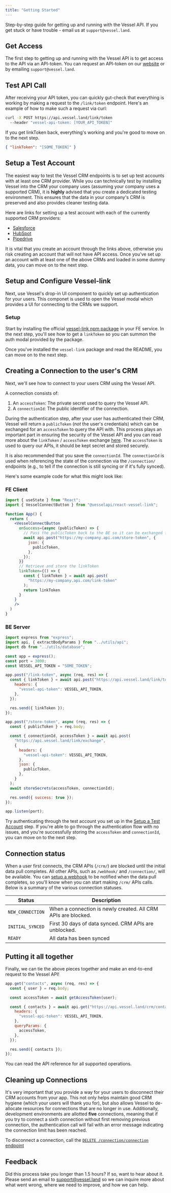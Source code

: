 ```yaml
---
title: "Getting Started"
---
```


Step-by-step guide for getting up and running with the Vessel API. If you get stuck or have trouble - email us at `support@vessel.land`.

## Get Access

The first step to getting up and running with the Vessel API is to get access to the API via an API-token. You can request an API-token on our [website](https://www.vessel.land/) or by emailing `support@vessel.land`.

## Test API Call

After receiving your API token, you can quickly gut-check that everything is working by making a request to the `/link/token` endpoint. Here's an example of how to make such a request via curl:

```bash Terminal
curl -X POST https://api.vessel.land/link/token
  --header "vessel-api-token: [YOUR_API_TOKEN]"
```

If you get linkToken back, everything's working and you're good to move on to the next step.

```json
{ "linkToken": "[SOME_TOKEN]" }
```

## Setup a Test Account

The easiest way to test the Vessel CRM endpoints is to set up test accounts with at least one CRM provider. While you can technically test by installing Vessel into the CRM your company uses (assuming your company uses a supported CRM), it is **highly** advised that you create a dedicated testing environment. This ensures that the data in your company's CRM is preserved and also provides cleaner testing data.

Here are links for setting up a test account with each of the currently supported CRM providers:

- [Salesforce](https://developer.salesforce.com/signup)
- [HubSpot](https://app.hubspot.com/signup-hubspot/developers?uuid=2b9d74df-b5e4-435c-9a92-4ba56485e827&step=landing_page)
- [Pipedrive](https://developers.pipedrive.com/start-here)

It is vital that you create an account through the links above, otherwise you risk creating an account that will not have API access. Once you've set up an account with at least one of the above CRMs and loaded in some dummy data, you can move on to the next step.

## Setup and Configure Vessel-link

Next, use Vessel's drop-in UI component to quickly set up authentication for your users. This componet is used to open the Vessel modal which provides a UI for connecting to the CRMs we support.

### Setup

Start by installing the official [vessel-link npm package](https://www.npmjs.com/package/@vesselapi/react-vessel-link) in your FE service. In the next step, you'll see how to get a `linkToken` so you can summon the auth modal provided by the package.

Once you've installed the `vessel-link` package and read the README, you can move on to the next step.

## Creating a Connection to the user's CRM

Next, we'll see how to connect to your users CRM using the Vessel API.

A connection consists of:

1. An `accessToken`: The private secret used to query the Vessel API.
2. A `connectionId`: The public identifier of the connection.

During the authentication step, after your user has authenticated their CRM, Vessel will return a `publicToken` (_not_ the user's credentials) which can be exchanged for an `accessToken` to query the API with. This process plays an important part in ensuring the security of the Vessel API and you can read more about the `linkToken` / `accessToken` exchange [here](/authentication-and-security). The `accessToken` is used to query our APIs, it should be kept secret and stored securely.

It is also recommended that you save the `connectionId`. The `connectionId` is used when referencing the state of the connection via the `/connection/` endpoints (e.g., to tell if the connection is still syncing or if it's fully synced).

Here's some example code for what this might look like:

### FE Client

```jsx Frontend
import { useState } from "React";
import { VesselConnectButton } from "@vesselapi/react-vessel-link";

function App() {
  return (
    <VesselConnectButton
      onSuccess={async (publicToken) => {
        // Pass the publicToken back to the BE so it can be exchanged for an accessToken
        await api.post("https://my-company.api.com/store-token", {
          json: {
            publicToken,
          },
        });
      }}
      // Retrieve and store the linkToken
      linkToken={() => {
        const { linkToken } = await api.post(
          "https://my-company.api.com/link-token"
        );
        return linkToken
      }
    }
    />
  )
}
```

### BE Server

```js NodeJS
import express from "express";
import api, { extractBodyParams } from "../utils/api";
import db from "../utils/database";

const app = express();
const port = 3000;
const VESSEL_API_TOKEN = "SOME_TOKEN";

app.post("/link-token", async (req, res) => {
  const { linkToken } = await api.post("https://api.vessel.land/link/token", {
    headers: {
      "vessel-api-token": VESSEL_API_TOKEN,
    },
  });

  res.send({ linkToken });
});

app.post("/store-token", async (req, res) => {
  const { publicToken } = req.body;

  const { connectionId, accessToken } = await api.post(
    "https://api.vessel.land/link/exchange",
    {
      headers: {
        "vessel-api-token": VESSEL_API_TOKEN,
      },
      json: {
        publicToken,
      },
    }
  );
  await storeSecrets(accessToken, connectionId);

  res.send({ success: true });
});

app.listen(port);
```

Try authenticating through the test account you set up in the [Setup a Test Account](#setup-a-test-account) step. If you're able to go through the authentication flow with no issues, and you're successfully storing the `accessToken` and `connectionId`, you can move on to the next step.

## Connection status

When a user first connects, the CRM APIs (`/crm/`) are blocked until the initial data pull completes. All other APIs, such as `/webhook/` and `/connection/`, will be available. You can [setup a webhook](/webhooks) to be notified when the data pull completes, so you'll know when you can start making `/crm/` APIs calls. Below is a summary of the various connection statuses.

| Status           | Description                                                   |
| ---------------- | ------------------------------------------------------------- |
| `NEW_CONNECTION` | When a connection is newly created. All CRM APIs are blocked. |
| `INITIAL_SYNCED` | First 30 days of data synced. CRM APIs are unblocked.         |
| `READY`          | All data has been synced                                      |

## Putting it all together

Finally, we can tie the above pieces together and make an end-to-end request to the Vessel API!

```js Example
app.get("contacts", async (req, res) => {
  const { user } = req.body;

  const accessToken = await getAccessToken(user);

  const { contacts } = await api.get("https://api.vessel.land/crm/contacts", {
    headers: {
      "vessel-api-token": VESSEL_API_TOKEN,
    },
    queryParams: {
      accessToken,
    },
  });

  res.send({ contacts });
});
```

You can read the API reference for all supported operations.

## Cleaning up Connections

It's very important that you provide a way for your users to disconnect their CRM accounts from your app. This not only helps maintain good CRM hygiene (which your users will thank you for), but also allows Vessel to de-allocate resources for connections that are no longer in use. Additionally, development environments are allotted **five** connections, meaning that if you try to connect a sixth connection without first removing previous connection, the authentication call will fail with an error message indicating the connection limit has been reached.

To disconnect a connection, call the [`DELETE /connection/connection` endpoint](https://docs.vessel.land/api-reference/connection/remove-connection)

## Feedback

Did this process take you longer than 1.5 hours? If so, want to hear about it. Please send an email to support@vessel.land so we can inquire more about what went wrong, where we need to improve, and how we can help.
